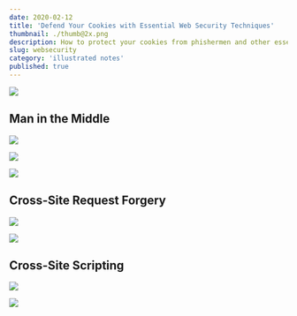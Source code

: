 ```yaml
---
date: 2020-02-12
title: 'Defend Your Cookies with Essential Web Security Techniques'
thumbnail: ./thumb@2x.png
description: How to protect your cookies from phishermen and other essential survival tips
slug: websecurity
category: 'illustrated notes'
published: true
---
```


<!-- How to Protect 
Keeping out phishermen, cookie hijackers, and 
Web security
Staying secure
Breaking
Breaking down the house
Hacking the mainframe
Firewalls
Playing defense
Secure the perimeter
Firewalls -->




<NotesContainer>

![](./web-security-1.png)

## Man in the Middle

![](./web-security-2.png)

![](./web-security-6.png)

![](./web-security-7.png)

## Cross-Site Request Forgery

![](./web-security-3.png)

![](./web-security-4.png)

## Cross-Site Scripting

![](./web-security-5.png)

</NotesContainer>

<FullNote coursename="Web Security Essentials" courselink="https://egghead.io/courses/web-security-essentials?af=54fd64">

<img src="./web-security-final--small.png" />

</FullNote>